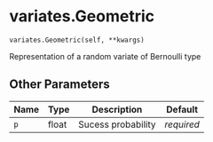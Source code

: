 # variates.Geometric { #sim_2024.variates.Geometric }

`variates.Geometric(self, **kwargs)`

Representation of a random variate of Bernoulli type

## Other Parameters

| Name   | Type   | Description        | Default    |
|--------|--------|--------------------|------------|
| `p`    | float  | Sucess probability | _required_ |